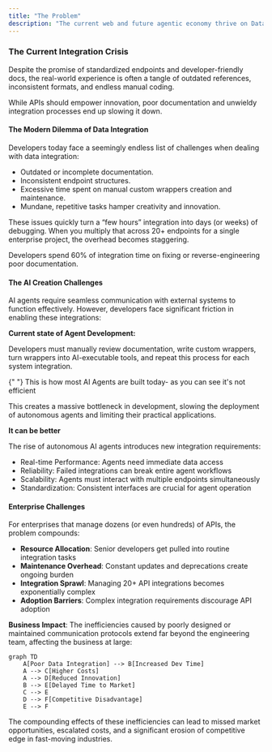 ```yaml
---
title: "The Problem"
description: "The current web and future agentic economy thrive on Data access and accuracy. Centralized and decentralized systems rely on APIs, RPC, SOAP, and GraphQL for communication. "
---
```


### The Current Integration Crisis

Despite the promise of standardized endpoints and developer-friendly docs, the real-world experience is often a tangle of outdated references, inconsistent formats, and endless manual coding.

<Note>
  While APIs should empower innovation, poor documentation and unwieldy
  integration processes end up slowing it down.
</Note>

#### **The Modern Dilemma of Data Integration**

Developers today face a seemingly endless list of challenges when dealing with data integration:

- Outdated or incomplete documentation.
- Inconsistent endpoint structures.
- Excessive time spent on manual custom wrappers creation and maintenance.
- Mundane, repetitive tasks hamper creativity and innovation.

These issues quickly turn a “few hours” integration into days (or weeks) of debugging. When you multiply that across 20+ endpoints for a single enterprise project, the overhead becomes staggering.

<Note>
  Developers spend 60% of integration time on fixing or reverse-engineering poor
  documentation.
</Note>

#### The AI Creation Challenges

AI agents require seamless communication with external systems to function effectively. However, developers face significant friction in enabling these integrations:

**Current state of Agent Development:**

Developers must manually review documentation, write custom wrappers, turn wrappers
into AI-executable tools, and repeat this process for each system integration.

<Warning>
  {" "}
  This is how most AI Agents are built today- as you can see it's not efficient
</Warning>

This creates a massive bottleneck in development, slowing the deployment of autonomous agents and limiting their practical applications.

**It can be better**

The rise of autonomous AI agents introduces new integration requirements:

- Real-time Performance: Agents need immediate data access
- Reliability: Failed integrations can break entire agent workflows
- Scalability: Agents must interact with multiple endpoints simultaneously
- Standardization: Consistent interfaces are crucial for agent operation

#### Enterprise Challenges

For enterprises that manage dozens (or even hundreds) of APIs, the problem compounds:

- **Resource Allocation**: Senior developers get pulled into routine integration tasks
- **Maintenance Overhead**: Constant updates and deprecations create ongoing burden
- **Integration Sprawl**: Managing 20+ API integrations becomes exponentially complex
- **Adoption Barriers**: Complex integration requirements discourage API adoption

**Business Impact**:
The inefficiencies caused by poorly designed or maintained communication protocols extend far beyond the engineering team, affecting the business at large:

```mermaid
graph TD
    A[Poor Data Integration] --> B[Increased Dev Time]
    A --> C[Higher Costs]
    A --> D[Reduced Innovation]
    B --> E[Delayed Time to Market]
    C --> E
    D --> F[Competitive Disadvantage]
    E --> F
```

The compounding effects of these inefficiencies can lead to missed market opportunities, escalated costs, and a significant erosion of competitive edge in fast-moving industries.
